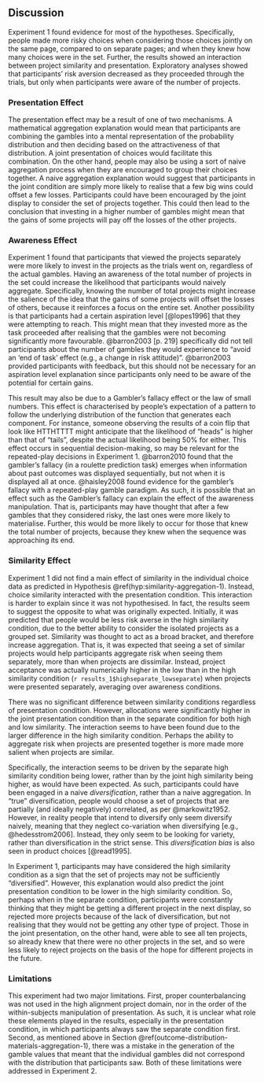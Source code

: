 ## Discussion {#discussion-aggregation-1}

Experiment 1 found evidence for most of the hypotheses. Specifically, people
made more risky choices when considering those choices jointly on the same page,
compared to on separate pages; and when they knew how many choices were in the
set. Further, the results showed an interaction between project similarity and
presentation. Exploratory analyses showed that participants' risk aversion
decreased as they proceeded through the trials, but only when participants were
aware of the number of projects.

### Presentation Effect

The presentation effect may be a result of one of two mechanisms. A mathematical
aggregation explanation would mean that participants are combining the gambles
into a mental representation of the probability distribution and then deciding
based on the attractiveness of that distribution. A joint presentation of
choices would facilitate this combination. On the other hand, people may also be
using a sort of naive aggregation process when they are encouraged to group
their choices together. A naive aggregation explanation would suggest that
participants in the joint condition are simply more likely to realise that a few
big wins could offset a few losses. Participants could have been encouraged by
the joint display to consider the set of projects together. This could then lead
to the conclusion that investing in a higher number of gambles might mean that
the gains of some projects will pay off the losses of the other projects.

### Awareness Effect

Experiment 1 found that participants that viewed the projects separately were
more likely to invest in the projects as the trials went on, regardless of the
actual gambles. Having an awareness of the total number of projects in the set
could increase the likelihood that participants would naively aggregate.
Specifically, knowing the number of total projects might increase the salience
of the idea that the gains of some projects will offset the losses of others,
because it reinforces a focus on the entire set. Another possibility is that
participants had a certain aspiration level [@lopes1996] that they were
attempting to reach. This might mean that they invested more as the task
proceeded after realising that the gambles were not becoming significantly more
favourable. @barron2003 [p. 219] specifically did not tell participants about
the number of gambles they would experience to "avoid an 'end of task' effect
(e.g., a change in risk attitude)". @barron2003 provided participants with
feedback, but this should not be necessary for an aspiration level explanation
since participants only need to be aware of the potential for certain gains.

This result may also be due to a Gambler's fallacy effect or the law of small
numbers. This effect is characterised by people's expectation of a pattern to
follow the underlying distribution of the function that generates each
component. For instance, someone observing the results of a coin flip that look
like HTTHTTTT might anticipate that the likelihood of "heads" is higher than
that of "tails", despite the actual likelihood being 50% for either. This effect
occurs in sequential decision-making, so may be relevant for the repeated-play
decisions in Experiment 1. @barron2010 found that the gambler's fallacy (in a
roulette prediction task) emerges when information about past outcomes was
displayed sequentially, but not when it is displayed all at once. @haisley2008
found evidence for the gambler's fallacy with a repeated-play gamble paradigm.
As such, it is possible that an effect such as the Gambler's fallacy can explain
the effect of the awareness manipulation. That is, participants may have thought
that after a few gambles that they considered risky, the last ones were more
likely to materialise. Further, this would be more likely to occur for those
that knew the total number of projects, because they knew when the sequence was
approaching its end.

### Similarity Effect {#similarity-discussion-aggregation-1}

Experiment 1 did not find a main effect of similarity in the individual choice
data as predicted in Hypothesis \@ref(hyp:similarity-aggregation-1). Instead,
choice similarity interacted with the presentation condition. This interaction
is harder to explain since it was not hypothesised. In fact, the results seem to
suggest the opposite to what was originally expected. Initially, it was
predicted that people would be less risk averse in the high similarity
condition, due to the better ability to consider the isolated projects as a
grouped set. Similarity was thought to act as a broad bracket, and therefore
increase aggregation. That is, it was expected that seeing a set of similar
projects would help participants aggregate risk when seeing them separately,
more than when projects are dissimilar. Instead, project acceptance was actually
numerically higher in the low than in the high similarity condition
(`r results_1$highseparate_lowseparate`) when projects were
presented separately, averaging over awareness conditions.

There was no significant difference between similarity conditions regardless of
presentation condition. However, allocations were significantly higher in the
joint presentation condition than in the separate condition for both high and
low similarity. The interaction seems to have been found due to the larger
difference in the high similarity condition. Perhaps the ability to aggregate
risk when projects are presented together is more made more salient when
projects are similar.

Specifically, the interaction seems to be driven by the separate high similarity
condition being lower, rather than by the joint high similarity being higher, as
would have been expected. As such, participants could have been engaged in a
naive *diversification*, rather than a naive aggregation. In "true"
diversification, people would choose a set of projects that are partially (and
ideally negatively) correlated, as per @markowitz1952. However, in reality
people that intend to diversify only seem diversify naively, meaning that they
neglect co-variation when diversifying [e.g., @hedesstrom2006]. Instead, they
only seem to be looking for variety, rather than diversification in the strict
sense. This *diversification bias* is also seen in product choices [@read1995].

In Experiment 1, participants may have considered the high similarity condition
as a sign that the set of projects may not be sufficiently "diversified".
However, this explanation would also predict the joint presentation condition to
be lower in the high similarity condition. So, perhaps when in the separate
condition, participants were constantly thinking that they might be getting a
different project in the next display, so rejected more projects because of the
lack of diversification, but not realising that they would not be getting any
other type of project. Those in the joint presentation, on the other hand, were
able to see all ten projects, so already knew that there were no other projects
in the set, and so were less likely to reject projects on the basis of the hope
for different projects in the future.

### Limitations

This experiment had two major limitations. First, proper counterbalancing was
not used in the high alignment project domain, nor in the order of the
within-subjects manipulation of presentation. As such, it is unclear what role
these elements played in the results, especially in the presentation condition,
in which participants always saw the separate condition first. Second, as
mentioned above in Section \@ref(outcome-distribution-materials-aggregation-1),
there was a mistake in the generation of the gamble values that meant that the
individual gambles did not correspond with the distribution that participants
saw. Both of these limitations were addressed in Experiment 2.
